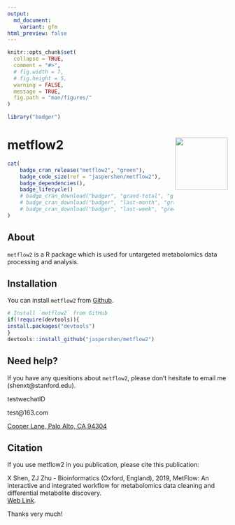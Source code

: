 ```yaml
---
output:
  md_document:
    variant: gfm
html_preview: false
---
```

<!-- README.md is generated from README.Rmd. Please edit that file -->

```r
knitr::opts_chunk$set(
  collapse = TRUE,
  comment = "#>",
  # fig.width = 7, 
  # fig.height = 5,
  warning = FALSE,
  message = TRUE,
  fig.path = "man/figures/"
)
```

```r
library("badger")
```

# metflow2 <img src="man/figures/logo.png" align="right" alt="" width="120" />

```r
cat(
	badge_cran_release("metflow2", "green"),
	badge_code_size(ref = "jaspershen/metflow2"),
	badge_dependencies(),
	badge_lifecycle()
	# badge_cran_download("badger", "grand-total", "green"),
	# badge_cran_download("badger", "last-month", "green"),
	# badge_cran_download("badger", "last-week", "green")
)
```


## About

`metflow2` is a R package which is used for untargeted metabolomics data processing and analysis.

## Installation

You can install `metflow2` from [Github](https://github.com/jaspershen/metflow2).

```r
# Install `metflow2` from GitHub
if(!require(devtools)){
install.packages("devtools")
}
devtools::install_github("jaspershen/metflow2")
```

## Need help?

If you have any quesitions about `metflow2`, please don't hesitate to email me (shenxt@stanford.edu). 

<i class="fa fa-weixin"></i> testwechatID

<i class="fa fa-envelope"></i> test@163.com

<i class="fa fa-map-marker-alt"></i> [Cooper Lane, Palo Alto, CA 94304](https://www.google.com/maps/place/Alway+Building/@37.4322345,-122.1770883,17z/data=!3m1!4b1!4m5!3m4!1s0x808fa4d335c3be37:0x9057931f3b312c29!8m2!3d37.4322345!4d-122.1748996)

## Citation

If you use metflow2 in you publication, please cite this publication:   

X Shen, ZJ Zhu - Bioinformatics (Oxford, England), 2019, MetFlow: An interactive and integrated workflow for metabolomics data cleaning and differential metabolite discovery.    
[Web Link](https://www.researchgate.net/profile/Xiaotao_Shen/publication/330410794_MetFlow_An_Interactive_and_Integrated_Workflow_for_Metabolomics_Data_Cleaning_and_Differential_Metabolite_Discovery/links/5cb3ca7892851c8d22ec3a89/MetFlow-An-Interactive-and-Integrated-Workflow-for-Metabolomics-Data-Cleaning-and-Differential-Metabolite-Discovery.pdf).  

Thanks very much!






